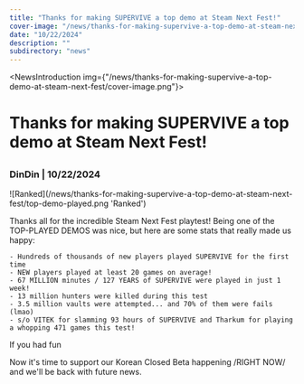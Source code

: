 ```yaml
---
title: "Thanks for making SUPERVIVE a top demo at Steam Next Fest!"
cover-image: "/news/thanks-for-making-supervive-a-top-demo-at-steam-next-fest/cover-image.png"
date: "10/22/2024"
description: ""
subdirectory: "news"
---
```


<NewsIntroduction img={"/news/thanks-for-making-supervive-a-top-demo-at-steam-next-fest/cover-image.png"}>
  # Thanks for making SUPERVIVE a top demo at Steam Next Fest!

  ##

  ### DinDin | 10/22/2024

</NewsIntroduction>

<NewsContent>
  ![Ranked](/news/thanks-for-making-supervive-a-top-demo-at-steam-next-fest/top-demo-played.png 'Ranked')

  Thanks all for the incredible Steam Next Fest playtest! Being one of the TOP-PLAYED DEMOS was nice, but here are some stats that really made us happy:

    - Hundreds of thousands of new players played SUPERVIVE for the first time
    - NEW players played at least 20 games on average!
    - 67 MILLION minutes / 127 YEARS of SUPERVIVE were played in just 1 week!
    - 13 million hunters were killed during this test
    - 3.5 million vaults were attempted... and 70% of them were fails (lmao)
    - s/o VITEK for slamming 93 hours of SUPERVIVE and Tharkum for playing a whopping 471 games this test!

  If you had fun

  Now it's time to support our Korean Closed Beta happening /RIGHT NOW/ and we'll be back with future news.
</NewsContent>
